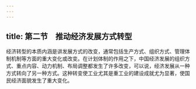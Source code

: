 ```yaml
---
---
---
```

title: 第二节　推动经济发展方式转型
---




经济转型的本质内涵是讲发展方式的改变，通常包括生产方式、组织方式、管理体制机制等方面的重大变化或改变。在计划体制的作用之下，中国经济发展的组织方式、重点内容、动力机制、布局调整都发生了许多改变，可以说，经济发展从一种方式转向了另一种方式。这种转变使工业尤其是重工业的建设成就尤为显著，使国民经济面貌发生了重大变化。